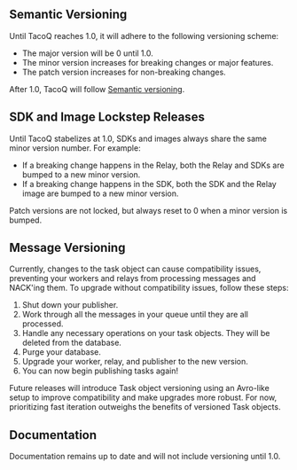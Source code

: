 
## Semantic Versioning

Until TacoQ reaches 1.0, it will adhere to the following versioning scheme:

- The major version will be 0 until 1.0.
- The minor version increases for breaking changes or major features.
- The patch version increases for non-breaking changes.

After 1.0, TacoQ will follow [Semantic versioning](https://semver.org/).

## SDK and Image Lockstep Releases

Until TacoQ stabelizes at 1.0, SDKs and images always share the same minor 
version number. For example:

- If a breaking change happens in the Relay, both the Relay and SDKs are bumped
  to a new minor version.
- If a breaking change happens in the SDK, both the SDK and the Relay image are
  bumped to a new minor version.

Patch versions are not locked, but always reset to 0 when a minor version is
bumped.

## Message Versioning

Currently, changes to the task object can cause compatibility issues, preventing 
your workers and relays from processing messages and NACK'ing them. To upgrade
without compatibility issues, follow these steps:

1. Shut down your publisher.
2. Work through all the messages in your queue until they are all processed.
3. Handle any necessary operations on your task objects. They will be deleted
from the database.
4. Purge your database.
5. Upgrade your worker, relay, and publisher to the new version.
6. You can now begin publishing tasks again!

Future releases will introduce Task object versioning using an Avro-like setup
to improve compatibility and make upgrades more robust. For now, prioritizing
fast iteration outweighs the benefits of versioned Task objects.

## Documentation

Documentation remains up to date and will not include versioning until 1.0.
